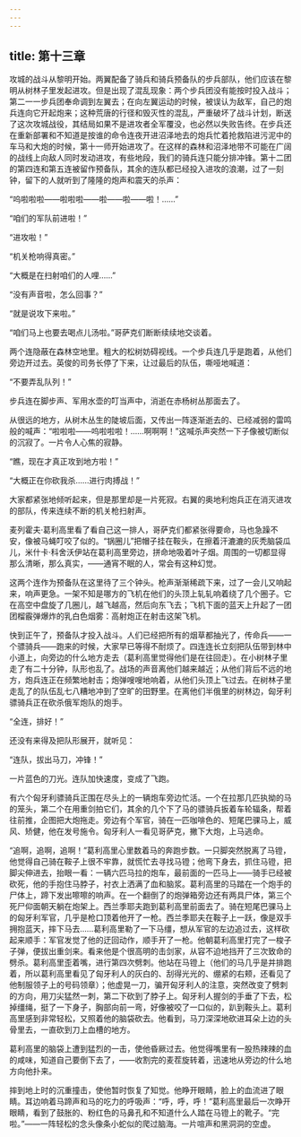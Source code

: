 ```yaml
---
---
---
```

title: 第十三章
---




攻城的战斗从黎明开始。两翼配备了骑兵和骑兵预备队的步兵部队，他们应该在黎明从树林子里发起进攻。但是出现了混乱现象：两个步兵团没有能按时投入战斗；第二一一步兵团奉命调到左翼去；在向左翼运动的时候，被误认为敌军，自己的炮兵连向它开起炮来；这种荒唐的行径和毁灭性的混乱，严重破坏了战斗计划，断送了这次攻城战役，其结局如果不是进攻者全军覆没，也必然以失败告终。在步兵还在重新部署和不知道是按谁的命令连夜开进沼泽地去的炮兵忙着抢救陷进污泥中的车马和大炮的时候，第十一师开始进攻了。在这样的森林和沼泽地带不可能在广阔的战线上向敌人同时发动进攻，有些地段，我们的骑兵连只能分排冲锋。第十二团的第四连和第五连被留作预备队，其余的连队都已经投入进攻的浪潮，过了一刻钟，留下的人就听到了隆隆的炮声和震天的杀声：

“呜啦啦啦——啦啦啦——啦——啦——啦！……”

“咱们的军队前进啦！”

“进攻啦！”

“机关枪响得真密。”

“大概是在扫射咱们的人哩……”

“没有声音啦，怎么回事？”

“就是说攻下来啦。”

“咱们马上也要去喝点儿汤啦。”哥萨克们断断续续地交谈着。

两个连隐蔽在森林空地里。粗大的松树妨碍视线。一个步兵连几乎是跑着，从他们旁边开过去。英俊的司务长停了下来，让过最后的队伍，嘶哑地喊道：

“不要弄乱队列！”

步兵连在脚步声、军用水壶的叮当声中，消逝在赤杨树丛那面去了。

从很远的地方，从树木丛生的陡坡后面，又传出一阵逐渐逝去的、已经减弱的雷鸣般的喊声：“啦啦啦——呜啦啦啦！……啊啊啊！”这喊杀声突然一下子像被切断似的沉寂了。一片令人心焦的寂静。

“瞧，现在才真正攻到地方啦！”

“大概正在你砍我杀……进行肉搏战！”

大家都紧张地倾听起来，但是那里却是一片死寂。右翼的奥地利炮兵正在消灭进攻的部队，传来连续不断的机关枪扫射声。

麦列霍夫·葛利高里看了看自己这一排人，哥萨克们都紧张得要命，马也急躁不安，像被马蝇叮咬了似的。“锅圈儿”把帽子挂在鞍头，在擦着汗漉漉的灰秃脑袋瓜儿，米什卡·科舍沃伊站在葛利高里旁边，拼命地吸着叶子烟。周围的一切都显得那么清晰，那么真实，——通宵不眠的人，常会有这种幻觉。

这两个连作为预备队在这里待了三个钟头。枪声渐渐稀疏下来，过了一会儿又响起来，响声更急。一架不知是哪方的飞机在他们的头顶上轧轧响着绕了几个圈子。它在高空中盘旋了几圈儿，越飞越高，然后向东飞去；飞机下面的蓝天上升起了一团团榴霰弹爆炸的乳白色烟雾：高射炮正在射击这架飞机。

快到正午了，预备队才投入战斗。人们已经把所有的烟草都抽光了，传命兵——一个骠骑兵——跑来的时候，大家早已等得不耐烦了。四连连长立刻把队伍带到林中小道上，向旁边的什么地方走去（葛利高里觉得他们是在往回走）。在小树林子里走了有二十分钟，队形也乱了。战场的声音离他们越来越近；从他们背后不远的地方，炮兵连正在频繁地射击；炮弹嗖嗖地响着，从他们头顶上飞过去。在树林子里走乱了的队伍乱七八糟地冲到了空旷的田野里。在离他们半俄里的树林边，匈牙利骠骑兵正在砍杀俄军炮队的炮手。

“全连，排好！”

还没有来得及把队形展开，就听见：

“连队，拔出马刀，冲锋！”

一片蓝色的刀光。连队加快速度，变成了飞跑。

有六个匈牙利骠骑兵正围在尽头上的一辆炮车旁边忙活。一个在拉那几匹执拗的马的笼头，第二个在用重剑拍它们，其余的几个下了马的骠骑兵扳着车轮辐条，帮着往前推，企图把大炮拖走。旁边有个军官，骑在一匹咖啡色的、短尾巴骒马上，威风、矫健，他在发号施令。匈牙利人一看见哥萨克，撇下大炮，上马逃命。

“追啊，追啊，追啊！”葛利高里心里数着马的奔跑步数。一只脚突然脱离了马镫，他觉得自己骑在鞍子上很不牢靠，就慌忙去寻找马镫；他弯下身去，抓住马镫，把脚尖伸进去，抬眼一看：一辆六匹马拉的炮车，最前面的一匹马上——骑手已经被砍死，他的手抱住马脖子，衬衣上洒满了血和脑浆。葛利高里的马踏在一个炮手的尸体上，蹄下发出嚓嚓的响声。在一个翻倒了的炮弹箱旁边还有两具尸体，第三个死尸仰面朝天躺在炮架上。西兰季耶夫跑到葛利高里前面去了。骑在短尾巴骒马上的匈牙利军官，几乎是枪口顶着他开了一枪。西兰季耶夫在鞍子上一跃，像是双手拥抱蓝天，摔下马去……葛利高里勒了一下马缰，想从军官的左边追过去，这样砍起来顺手：军官发觉了他的迂回动作，顺手开了一枪。他朝葛利高里打完了一梭子子弹，便拔出重剑来。看来他是个很高明的击剑家，从容不迫地挡开了三次致命的劈杀。葛利高里歪着嘴，进行第四次劈刺。他站在马镫上（他们的马几乎是并排跑着，所以葛利高里看见了匈牙利人的灰白的、刮得光光的、绷紧的右颊，还看见了他制服领子上的号码领章）；他虚晃一刀，骗开匈牙利人的注意，突然改变了劈刺的方向，用刀尖猛然一刺，第二下砍到了脖子上。匈牙利人握剑的手垂了下去，松掉缰绳，挺了一下身子，胸部向前一弯，好像被咬了一口似的，趴到鞍头上。葛利高里感到非常轻松，又照着他的脑袋砍去。他看到，马刀深深地砍进耳朵上边的头骨里去，一直砍到刀上血槽的地方。

葛利高里的脑袋上遭到猛烈的一击，使他昏厥过去。他觉得嘴里有一股热辣辣的血的咸味，知道自己要倒下去了，——收割完的麦茬旋转着，迅速地从旁边的什么地方向他扑来。

摔到地上时的沉重撞击，使他暂时恢复了知觉。他睁开眼睛，脸上的血流进了眼睛。耳边响着马蹄声和马的吃力的呼吸声：“呼，呼，呼！”葛利高里最后一次睁开眼睛，看到了鼓胀的、粉红色的马鼻孔和不知道什么人踏在马镫上的靴子。“完啦。”——一阵轻松的念头像条小蛇似的爬过脑海。一片喧声和黑洞洞的空虚。